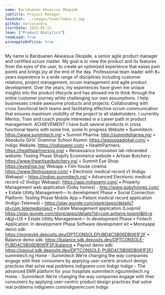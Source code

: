 ```yaml
---
name: Bariduanen Akwaisua Okopide
jobTitle: Project Manager
headshot: ../images/team/lemon-2.jpg
github: mariusandra
startDate: 2020-05-12
team: ["Product Analytics"]
teamLead: true
pineappleOnPizza: true
---
```


My name is Bariduanen Akwaisua Okopide, a senior agile product manager and certified scrum master.
My goal is to view the product and its features from the eyes of the user, to create an optimized experience that eases pain points and brings joy at the end of the day.
Professional team leader with 8+ years experience in a wide range of disciplines including customer relations, project management, scrum management and agile product development.
Over the years, my experiences have given me unique insights into the product lifecycle and has allowed me to think through the entire customer journey while challenging our own assumptions.
I help businesses create awesome products and projects. Collaborating with cross functional tech teams and facilitating effective scrum communication that ensures maximum visibility of the project to all stakeholders.
I currently Mentor, Train and coach people interested in a career path in product management.
ACHIEVEMENT
I have built several products in cross functional teams with some live, some in progress
Website
  • Summitech: https://www.summitech.ng/
• Summit Pharma: http://summitpharma.ng/
• Abeokuta Girls' Grammar School Alumni: https://aggsogaglobal.com/
 • Indigo Website: https://indigoemr.com/
 • HealthPartners: https://healthpartnersng.org/
• Renaissance Innovation lab rebranded website: Testing Phase
Shopify Ecommerce website
 • Artisan Butchery: https://www.theartisanbutchery.ng/
• Summit Eye Shop: https://eyeshop.ng/
Webapp
• Film house cinema: https://www.filmhouseng.com/
• Electronic medical record v1 (Indigo Webapp) – https://indigo.summitech.ng/
• Advanced Electronic medical record v2 (Indigo Webapp): https://app.indigoemr.com/
• Property Management web application (Goby homes) - http://www.gobyhomes.com/
• Estate Utility Management— In development Phase
 • Social Connection Platform: Testing Phase
Mobile App
 • Patient medical record application (Indigo-Telemed) – https://play.google.com/store/apps/details?id=com.telemedproject
• Estate Management application (Loopmi) https://play.google.com/store/apps/details?id=com.antwire.loopmi&hl=e n&gl=US
• Estate Utility Management— In development Phase
• Fintech Application:  In development Phase
Software development kit
 • Moneyapp demo sdk: https://moneykit.deposits.dev/DPTCONSOLEPUBD4C5B06DB061F2F
• Balance demo sdk: https://balance.sdk.deposits.dev/DPTCONSOLE-PUBD4C5B06DB061F2F/balance
• Payout demo sdk: https://payout.sdk.deposits.dev/DPTCONSOLE-PUBD4C5B06DB061F2F/
summitech.ng
Home - Summitech
We’re changing the way companies engage with their consumers by applying user-centric product design practices that solve real problems
indigoemr.com
Indigo
Indigo - The advanced EMR platform for your hospitals
summitech.ngsummitech.ng
Home - Summitech
We’re changing the way companies engage with their consumers by applying user-centric product design practices that solve real problems
indigoemr.comindigoemr.com
Indigo